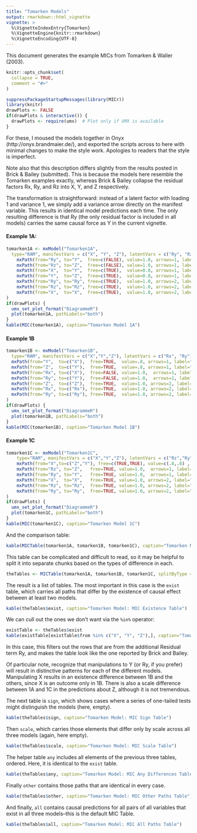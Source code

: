```yaml
---
title: "Tomarken Models"
output: rmarkdown::html_vignette
vignette: >
  %\VignetteIndexEntry{Tomarken}
  %\VignetteEngine{knitr::rmarkdown}
  %\VignetteEncoding{UTF-8}
---
```

This document generates the example MICs from Tomarken & Waller (2003).
```r
knitr::opts_chunk$set(
  collapse = TRUE,
  comment = "#>"
)
```

```r
suppressPackageStartupMessages(library(MICr))
library(knitr)
drawPlots <- FALSE
if(drawPlots & interactive()) {
  drawPlots <- require(umx)  # Plot only if UMX is available
}
```
For these, I moused the models together in Onyx (http://onyx.brandmaier.de/), 
and exported the scripts across to here with minimal changes to make the style
work.  Apologies to readers that the style is imperfect.

Note also that this description differs slightly from the results posted in Brick & Bailey (submitted).  This is because the models here resemble the Tomarken examples exactly, whereas Brick & Bailey collapse the residual factors Rx, Ry, and Rz into X, Y, and Z respectively.  

The transformation is straightforward: instead of a latent factor with loading 1 and variance 1, we simply add a variance arrow directly on the manifest variable.  This results in identical model predictions each time.  The only resulting difference is that Ry (the only residual factor is included in all models) carries the same causal force as Y in the current vignette.

#### Example 1A:
```r
tomarken1A <- mxModel("Tomarken1A", 
  type="RAM", manifestVars = c("X", "Y", "Z"), latentVars = c("Ry", "Rz"),
    mxPath(from="Ry", to="Y",  free=c(FALSE), value=1.0, arrows=1, label=c("Ry_TO_Y") ),
    mxPath(from="Rz", to="Z",  free=c(FALSE), value=1.0, arrows=1, label=c("Rz_TO_Z") ),
    mxPath(from="X",  to="Y",  free=c(TRUE),  value=0.8, arrows=1, label=c("_alpha") ),
    mxPath(from="Y",  to="Z",  free=c(TRUE),  value=0.8, arrows=1, label=c("_beta") ),
    mxPath(from="Ry", to="Ry", free=c(TRUE),  value=1.0, arrows=2, label=c("_V__Ry_") ),
    mxPath(from="Rz", to="Rz", free=c(TRUE),  value=1.0, arrows=2, label=c("_V__Rz_") ),
    mxPath(from="X",  to="X",  free=c(TRUE),  value=1.0, arrows=2, label=c("_V_X") )
)
if(drawPlots) {
  umx_set_plot_format("DiagrammeR")
  plot(tomarken1A, pathLabels="both")
}
kable(MIC(tomarken1A), caption="Tomarken Model 1A")
```

#### Example 1B
```r
tomarken1B <- mxModel("Tomarken1B", 
  type="RAM", manifestVars = c("X","Y","Z"), latentVars = c("Rx", "Ry"),
  mxPath(from="Y",  to=c("X"),  free=TRUE,  value=.8, arrows=1, label="__alpha_2"),
  mxPath(from="Z",  to=c("Y"),  free=TRUE,  value=.8, arrows=1, label="__beta_2"),
  mxPath(from="Rx", to=c("X"),  free=FALSE, value=1.0,  arrows=1, label="Rx_TO_X"),
  mxPath(from="Ry", to=c("Y"),  free=FALSE, value=1.0,  arrows=1, label="Ry_TO_Y"),
  mxPath(from="Z",  to=c("Z"),  free=TRUE,  value=1.0, arrows=2, label="_V_Z"),
  mxPath(from="Rx", to=c("Rx"), free=TRUE,  value=1.0, arrows=2, label="_V__Rx_"),
  mxPath(from="Ry", to=c("Ry"), free=TRUE,  value=1.0, arrows=2, label="_V__Ry_")
)
if(drawPlots) {
  umx_set_plot_format("DiagrammeR")
  plot(tomarken1B, pathLabels="both")
}
kable(MIC(tomarken1B), caption="Tomarken Model 1B")
```

#### Example 1C
```r
tomarken1C <- mxModel("Tomarken1C", 
    type="RAM", manifestVars = c("X","Y","Z"), latentVars = c("Rz","Ry"),
    mxPath(from="X",to=c("Z","Y"), free=c(TRUE,TRUE), value=c(.8,.8) , arrows=1,     label=c("beta_3","alpha_3") ),
    mxPath(from="Rz", to="Z",   free=TRUE, value=1.0,  arrows=1, label="Rz_TO_Z" ),
    mxPath(from="Ry", to="Y",   free=TRUE, value=1.0,  arrows=1, label="Ry_TO_Y" ),
    mxPath(from="X",  to="X",   free=TRUE, value=1.0, arrows=2, label="V_X" ),
    mxPath(from="Rz", to="Rz",  free=TRUE, value=1.0, arrows=2, label="V__Rz_" ),
    mxPath(from="Ry", to="Ry",  free=TRUE, value=1.0, arrows=2, label="V__Ry_" )
)
if(drawPlots) {
  umx_set_plot_format("DiagrammeR")
  plot(tomarken1C, pathLabels="both")
}
kable(MIC(tomarken1C), caption="Tomarken Model 1C")
```

And the comparison table:
```r
kable(MICTable(tomarken1A, tomarken1B, tomarken1C), caption="Tomarken Model MIC Table")
```

This table can be complicated and difficult to read, so it may be helpful to split it into separate chunks based on the types of difference in each.

```r
theTables <- MICTable(tomarken1A, tomarken1B, tomarken1C, splitByType = TRUE)
```

The result is a list of tables.  The most important in this case is the `exist` table, which carries all paths that differ by the existence of causal effect between at least two models.
```r
kable(theTables$exist, caption="Tomarken Model: MIC Existence Table")
```

We can cull out the ones we don't want via the `%in%` operator:
```r
existTable <- theTables$exist
kable(existTable[existTable$from %in% c("X", "Y", "Z"),], caption="Tomarken Model: MIC Existence Table (Reduced)", row.names=FALSE)
```

In this case, this filters out the rows that are from the additional Residual term Ry, and makes the table look like the one reported by Brick and Bailey.

Of particular note, recognize that manipulations to Y (or Ry, if you prefer) will result in distinctive patterns for each of the different models. Manipulating X results in an existence difference between 1B and the others, since X is an outcome only in 1B.  There is also a scale difference between 1A and 1C in the predictions about Z, although it is not tremendous.

The next table is `sign`, which shows cases where a series of one-tailed tests might distinguish the models (here, empty).
```r
kable(theTables$sign, caption="Tomarken Model: MIC Sign Table")
```

Then `scale`, which carries those elements that differ only by scale across all three models (again, here empty).
```r
kable(theTables$scale, caption="Tomarken Model: MIC Scale Table")
```

The helper table `any` includes all elements of the previous three tables, ordered.  Here, it is identical to the `exist` table.
```r
kable(theTables$any, caption="Tomarken Model: MIC Any Differences Table")
```


Finally `other` contains those paths that are identical in every case.
```r
kable(theTables$other, caption="Tomarken Model: MIC Other Paths Table")
```

And finally, `all` contains causal predictions for all pairs of all variables that exist in all three models--this is the default MIC Table.
```r
kable(theTables$all, caption="Tomarken Model: MIC All Paths Table")
```

